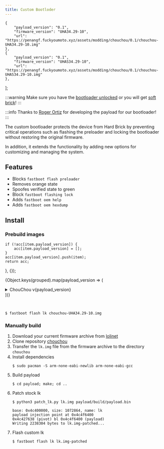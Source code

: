 ```yaml
---
title: Custom Bootloder
---
```


    {
        "payload_version": "0.1",
        "firmware_version": "UHA34.29-10",
        "url": "https://penangf.fuckyoumoto.xyz/assets/modding/chouchou/0.1/chouchou-UHA34.29-10.img"
    },
    {
        "payload_version": "0.1",
        "firmware_version": "UHAS34.29-10",
        "url": "https://penangf.fuckyoumoto.xyz/assets/modding/chouchou/0.1/chouchou-UHAS34.29-10.img"
    },
];

:::warning
Make sure you have the [bootloader unlocked](../dev/bootloader.md) or you will get [soft brick](../info/softbrick.md)!
:::

:::info
Thanks to [Roger Ortiz](https://github.com/R0rt1z2) for developing the payload for our bootloader!
:::

The custom bootloader protects the device from Hard Brick by preventing critical operations such as flashing the preloader and locking the bootloader without restoring the original firmware. 

In addition, it extends the functionality by adding new options for customizing and managing the system.

## Features
- Blocks ```fastboot flash preloader```
- Removes orange state
- Spoofes verified state to green
- Block ```fastboot flashing lock```
- Adds ```fastboot oem help```
- Adds ```fastboot oem hexdump```

## Install
### Prebuild images

    if (!acc[item.payload_version]) {
        acc[item.payload_version] = [];
    }
    acc[item.payload_version].push(item);
    return acc;
}, {});

{Object.keys(grouped).map(payload_version => (
    <details key={payload_version} className="custom-details">
        <summary>ChouChou v{payload_version}</summary>
        <ul>
            {grouped[payload_version].map(item => (
                <a href={item.url}><li key={item.firmware_version}>{item.firmware_version}</li></a>
            ))}
        </ul>
    </details>
))}

<br />

```shell
$ fastboot flash lk chouchou-UHA34.29-10.img
```

### Manually build
1. Download your current firmware archive from [lolinet](https://mirrors.lolinet.com/firmware/lenomola/2023/penangf/official/)
2. Clone repository [chouchou](https://github.com/R0rt1z2/chouchou)
3. Transfer the ```lk.img``` file from the firmware archive to the directory ```chouchou```
4. Install dependencies
    ```shell
    $ sudo pacman -S arm-none-eabi-newlib arm-none-eabi-gcc
    ```
5. Build payload
    ```shell
    $ cd payload; make; cd ..
    ```
6. Patch stock lk
    ```shell
    $ python3 patch_lk.py lk.img payload/build/payload.bin
   
    base: 0x4c400000, size: 1072864, name: lk
    payload injection point at 0x4c4f6400
    0x4c427638 (pivot) bl 0x4c4f6400 (payload)
    Writing 2238304 bytes to lk.img-patched...
    ```
7. Flash custom lk
    ```shell
    $ fastboot flash lk lk.img-patched
    ```
